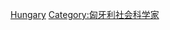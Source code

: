 {{Commonscat|Linguists from Hungary}}

[[Category:各国语言学家|Hungary]]
[[Category:匈牙利社会科学家|Category:匈牙利社会科学家]]